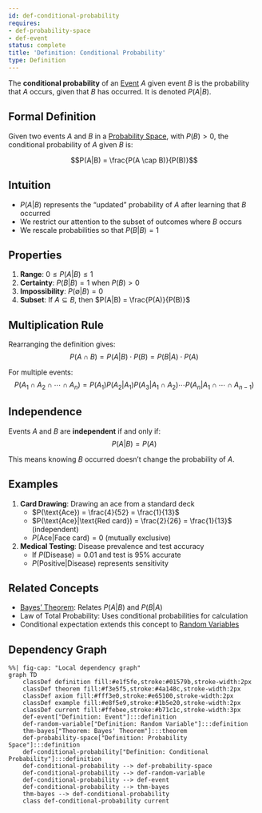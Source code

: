 ```yaml
---
id: def-conditional-probability
requires:
- def-probability-space
- def-event
status: complete
title: 'Definition: Conditional Probability'
type: Definition
---
```


The **conditional probability** of an [Event](def-event.qmd) $A$ given event $B$ is the probability that $A$ occurs, given that $B$ has occurred. It is denoted $P(A|B)$.

## Formal Definition

Given two events $A$ and $B$ in a [Probability Space](def-probability-space.qmd), with $P(B) > 0$, the conditional probability of $A$ given $B$ is:

$$P(A|B) = \frac{P(A \cap B)}{P(B)}$$

## Intuition

- $P(A|B)$ represents the "updated" probability of $A$ after learning that $B$ occurred
- We restrict our attention to the subset of outcomes where $B$ occurs
- We rescale probabilities so that $P(B|B) = 1$

## Properties

1. **Range**: $0 \leq P(A|B) \leq 1$
2. **Certainty**: $P(B|B) = 1$ when $P(B) > 0$
3. **Impossibility**: $P(\emptyset|B) = 0$
4. **Subset**: If $A \subseteq B$, then $P(A|B) = \frac{P(A)}{P(B)}$

## Multiplication Rule

Rearranging the definition gives:
$$P(A \cap B) = P(A|B) \cdot P(B) = P(B|A) \cdot P(A)$$

For multiple events:
$$P(A_1 \cap A_2 \cap \cdots \cap A_n) = P(A_1)P(A_2|A_1)P(A_3|A_1 \cap A_2)\cdots P(A_n|A_1 \cap \cdots \cap A_{n-1})$$

## Independence

Events $A$ and $B$ are **independent** if and only if:
$$P(A|B) = P(A)$$

This means knowing $B$ occurred doesn't change the probability of $A$.

## Examples

1. **Card Drawing**: Drawing an ace from a standard deck
   - $P(\text{Ace}) = \frac{4}{52} = \frac{1}{13}$
   - $P(\text{Ace}|\text{Red card}) = \frac{2}{26} = \frac{1}{13}$ (independent)
   - $P(\text{Ace}|\text{Face card}) = 0$ (mutually exclusive)

2. **Medical Testing**: Disease prevalence and test accuracy
   - If $P(\text{Disease}) = 0.01$ and test is 95% accurate
   - $P(\text{Positive}|\text{Disease})$ represents sensitivity

## Related Concepts

- [Bayes' Theorem](thm-bayes.qmd): Relates $P(A|B)$ and $P(B|A)$
- Law of Total Probability: Uses conditional probabilities for calculation
- Conditional expectation extends this concept to [Random Variables](def-random-variable.qmd)

## Dependency Graph

```mermaid
%%| fig-cap: "Local dependency graph"
graph TD
    classDef definition fill:#e1f5fe,stroke:#01579b,stroke-width:2px
    classDef theorem fill:#f3e5f5,stroke:#4a148c,stroke-width:2px
    classDef axiom fill:#fff3e0,stroke:#e65100,stroke-width:2px
    classDef example fill:#e8f5e9,stroke:#1b5e20,stroke-width:2px
    classDef current fill:#ffebee,stroke:#b71c1c,stroke-width:3px
    def-event["Definition: Event"]:::definition
    def-random-variable["Definition: Random Variable"]:::definition
    thm-bayes["Theorem: Bayes' Theorem"]:::theorem
    def-probability-space["Definition: Probability Space"]:::definition
    def-conditional-probability["Definition: Conditional Probability"]:::definition
    def-conditional-probability --> def-probability-space
    def-conditional-probability --> def-random-variable
    def-conditional-probability --> def-event
    def-conditional-probability --> thm-bayes
    thm-bayes --> def-conditional-probability
    class def-conditional-probability current
```